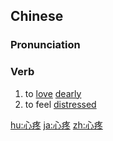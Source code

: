 ==Chinese==
{{zh-forms}}

===Pronunciation===
{{zh-pron
|m=xīnténg
|c=sam1 tang4
|mn=sim-thiàⁿ
|ma=Zh-xinténg.ogg
|cat=v
}}

===Verb===
{{zh-verb}}

# to [[love]] [[dearly]]
# to feel [[distressed]]

{{zh-cat|Advanced}}

[[hu:心疼]]
[[ja:心疼]]
[[zh:心疼]]
